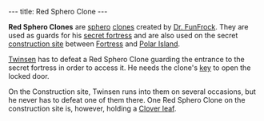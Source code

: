 ---
title: Red Sphero Clone
---

{{twinsunica import}}{{Infobox Enemy
 |image=Redsphero.gif
 |race=sphero
 |gender=
 |size=small
 |lba1=aye, all clones are
 |lba2=
 |alignment=funfrock
 |occupation=
 |requires=red
 |melee=
 |ranged=
 |magic=
 |explosive=
 |range=Wide
 |speed=Slow
 |damage=High
 |rate=high
 |reaction=Spins round on spot
 |recovery=Medium
}}

'''Red Sphero Clones''' are [[sphero]] [[clone]]s created by [[Dr. FunFrock]]. They are used as guards for his [[FunFrock's Secret Fortress|secret fortress]] and are also used on the secret [[construction site]] between [[Fortress Island|Fortress]] and [[Polar Island]].

[[Twinsen]] has to defeat a Red Sphero Clone guarding the entrance to the secret fortress in order to access it. He needs the clone's [[key]] to open the locked door.

On the Construction site, Twinsen runs into them on several occasions, but he never has to defeat one of them there. One Red Sphero Clone on the construction site is, however, holding a [[Clover leaf]].